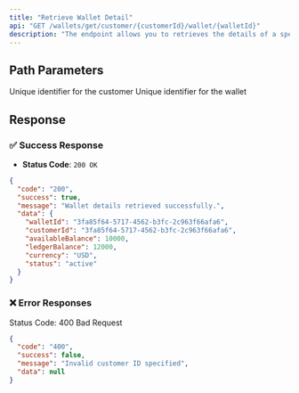 ```yaml
---
title: "Retrieve Wallet Detail"
api: "GET /wallets/get/customer/{customerId}/wallet/{walletId}"
description: "The endpoint allows you to retrieves the details of a specific wallet associated with a customer."
---
```


## Path Parameters

<ParamField path="customerId" type="string" required>
  Unique identifier for the customer
</ParamField>

<ParamField path="walletId" type="string" required>
  Unique identifier for the wallet
</ParamField>

## Response

### ✅ Success Response

- **Status Code**: `200 OK`

```json
{
  "code": "200",
  "success": true,
  "message": "Wallet details retrieved successfully.",
  "data": {
    "walletId": "3fa85f64-5717-4562-b3fc-2c963f66afa6",
    "customerId": "3fa85f64-5717-4562-b3fc-2c963f66afa6",
    "availableBalance": 10000,
    "ledgerBalance": 12000,
    "currency": "USD",
    "status": "active"
  }
}
```

### ❌ Error Responses

Status Code: 400 Bad Request

```json
{
  "code": "400",
  "success": false,
  "message": "Invalid customer ID specified",
  "data": null
}
```
